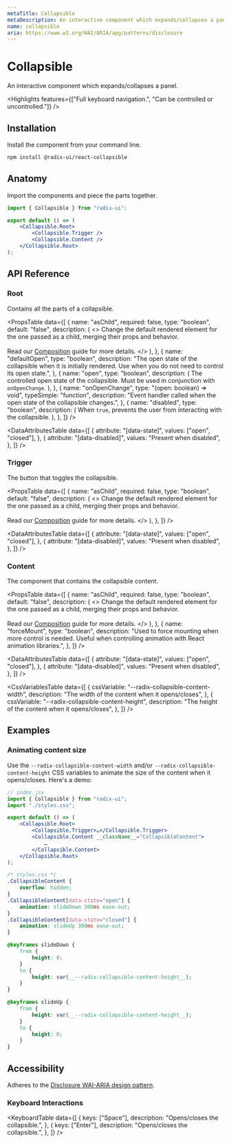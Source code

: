 ```yaml
---
metaTitle: Collapsible
metaDescription: An interactive component which expands/collapses a panel.
name: collapsible
aria: https://www.w3.org/WAI/ARIA/apg/patterns/disclosure
---
```


# Collapsible

<Description>
	An interactive component which expands/collapses a panel.
</Description>

<HeroContainer>
	<CollapsibleDemo />
</HeroContainer>

<HeroCodeBlock folder="Collapsible" />

<Highlights
	features={["Full keyboard navigation.", "Can be controlled or uncontrolled."]}
/>

## Installation

Install the component from your command line.

```bash
npm install @radix-ui/react-collapsible
```

## Anatomy

Import the components and piece the parts together.

```jsx
import { Collapsible } from "radix-ui";

export default () => (
	<Collapsible.Root>
		<Collapsible.Trigger />
		<Collapsible.Content />
	</Collapsible.Root>
);
```

## API Reference

### Root

Contains all the parts of a collapsible.

<PropsTable
	data={[
		{
			name: "asChild",
			required: false,
			type: "boolean",
			default: "false",
			description: (
				<>
					Change the default rendered element for the one passed as a child,
					merging their props and behavior.
					<br />
					<br />
					Read our <a href="../guides/composition">Composition</a> guide for
					more details.
				</>
			),
		},
		{
			name: "defaultOpen",
			type: "boolean",
			description:
				"The open state of the collapsible when it is initially rendered. Use when you do not need to control its open state.",
		},
		{
			name: "open",
			type: "boolean",
			description: (
				<span>
					The controlled open state of the collapsible. Must be used in
					conjunction with <Code>onOpenChange</Code>.
				</span>
			),
		},
		{
			name: "onOpenChange",
			type: "(open: boolean) => void",
			typeSimple: "function",
			description:
				"Event handler called when the open state of the collapsible changes.",
		},
		{
			name: "disabled",
			type: "boolean",
			description: (
				<span>
					When <Code>true</Code>, prevents the user from interacting with the
					collapsible.
				</span>
			),
		},
	]}
/>

<DataAttributesTable
	data={[
		{
			attribute: "[data-state]",
			values: ["open", "closed"],
		},
		{
			attribute: "[data-disabled]",
			values: "Present when disabled",
		},
	]}
/>

### Trigger

The button that toggles the collapsible.

<PropsTable
	data={[
		{
			name: "asChild",
			required: false,
			type: "boolean",
			default: "false",
			description: (
				<>
					Change the default rendered element for the one passed as a child,
					merging their props and behavior.
					<br />
					<br />
					Read our <a href="../guides/composition">Composition</a> guide for
					more details.
				</>
			),
		},
	]}
/>

<DataAttributesTable
	data={[
		{
			attribute: "[data-state]",
			values: ["open", "closed"],
		},
		{
			attribute: "[data-disabled]",
			values: "Present when disabled",
		},
	]}
/>

### Content

The component that contains the collapsible content.

<PropsTable
	data={[
		{
			name: "asChild",
			required: false,
			type: "boolean",
			default: "false",
			description: (
				<>
					Change the default rendered element for the one passed as a child,
					merging their props and behavior.
					<br />
					<br />
					Read our <a href="../guides/composition">Composition</a> guide for
					more details.
				</>
			),
		},
		{
			name: "forceMount",
			type: "boolean",
			description:
				"Used to force mounting when more control is needed. Useful when controlling animation with React animation libraries.",
		},
	]}
/>

<DataAttributesTable
	data={[
		{
			attribute: "[data-state]",
			values: ["open", "closed"],
		},
		{
			attribute: "[data-disabled]",
			values: "Present when disabled",
		},
	]}
/>

<CssVariablesTable
	data={[
		{
			cssVariable: "--radix-collapsible-content-width",
			description: "The width of the content when it opens/closes",
		},
		{
			cssVariable: "--radix-collapsible-content-height",
			description: "The height of the content when it opens/closes",
		},
	]}
/>

## Examples

### Animating content size

Use the `--radix-collapsible-content-width` and/or `--radix-collapsible-content-height` CSS variables to animate the size of the content when it opens/closes. Here's a demo:

```jsx line=8
// index.jsx
import { Collapsible } from "radix-ui";
import "./styles.css";

export default () => (
	<Collapsible.Root>
		<Collapsible.Trigger>…</Collapsible.Trigger>
		<Collapsible.Content __className__="CollapsibleContent">
			…
		</Collapsible.Content>
	</Collapsible.Root>
);
```

```css line=17,23
/* styles.css */
.CollapsibleContent {
	overflow: hidden;
}
.CollapsibleContent[data-state="open"] {
	animation: slideDown 300ms ease-out;
}
.CollapsibleContent[data-state="closed"] {
	animation: slideUp 300ms ease-out;
}

@keyframes slideDown {
	from {
		height: 0;
	}
	to {
		height: var(__--radix-collapsible-content-height__);
	}
}

@keyframes slideUp {
	from {
		height: var(__--radix-collapsible-content-height__);
	}
	to {
		height: 0;
	}
}
```

## Accessibility

Adheres to the [Disclosure WAI-ARIA design pattern](https://www.w3.org/WAI/ARIA/apg/patterns/disclosure).

### Keyboard Interactions

<KeyboardTable
	data={[
		{
			keys: ["Space"],
			description: "Opens/closes the collapsible.",
		},
		{
			keys: ["Enter"],
			description: "Opens/closes the collapsible.",
		},
	]}
/>

